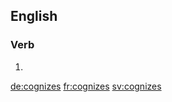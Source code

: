 
==English==

===Verb===
{{head|en}}

# {{en-third-person singular of|cognize}}

[[de:cognizes]]
[[fr:cognizes]]
[[sv:cognizes]]